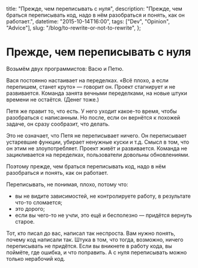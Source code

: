   title: "Прежде, чем переписывать с нуля",
  description:
    "Прежде, чем браться переписывать код, надо в нём разобраться и понять, как он работает.",
  datetime: "2015-10-14T16:00",
  tags: ["Dev", "Opinion", "Advice"],
  slug: "/blog/to-rewrite-or-not-to-rewrite",
};

# Прежде, чем переписывать с нуля

Возьмём двух программистов: Васю и Петю.

Вася постоянно настаивает на переделках. «Всё плохо, а если перепишем, станет круто» — говорит он. Проект стагнирует и не развивается. Команда занята вечными переделками, на новые штуки времени не остаётся. (Денег тоже.)

Петя же правит то, что есть. У него уходит какое-то время, чтобы разобраться с написанным. Но после, если он вернётся к похожей задаче, он сразу сообразит, что делать.

Это не означает, что Петя не переписывает ничего. Он переписывает устаревшие функции, убирает ненужные куски и т.д. Смысл в том, что он этим не злоупотребляет. Проект живёт и развивается. Команда не зацикливается на переделках, пользователи довольны обновлениями.

Поэтому прежде, чем браться переписывать код, надо в нём разобраться и понять, как он работает.

Переписывать, не понимая, плохо, потому что:

- вы не видите зависимостей, не контролируете работу, в результате что-то сломается;
- это дорого;
- если вы чего-то не учли, это ещё и бесполезно — придётся вернуть старое.

Тот, кто писал до вас, написал так неспроста. Вам нужно понять, почему код написали так. Штука в том, что тогда, возможно, ничего переписывать не придётся. Если вы вникнете в работу кода, вы поймёте, где ошибка, и что поправить. А с нуля переписывать можно только нерабочий код.
